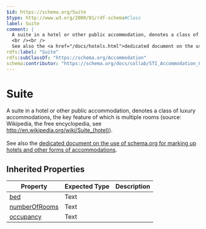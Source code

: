 ```yaml
---
$id: https://schema.org/Suite
$type: http://www.w3.org/2000/01/rdf-schema#Class
label: Suite
comment: |
  A suite in a hotel or other public accommodation, denotes a class of luxury accommodations, the key feature of which is multiple rooms (source: Wikipedia, the free encyclopedia, see <a href="http://en.wikipedia.org/wiki/Suite_(hotel)">http://en.wikipedia.org/wiki/Suite_(hotel)</a>).
  <br /><br />
  See also the <a href="/docs/hotels.html">dedicated document on the use of schema.org for marking up hotels and other forms of accommodations</a>.
rdfs:label: "Suite"
rdfs:subClassOf: "https://schema.org/Accommodation"
schema:contributor: "https://schema.org/docs/collab/STI_Accommodation_Ontology"
---
```


# Suite

A suite in a hotel or other public accommodation, denotes a class of luxury accommodations, the key feature of which is multiple rooms (source: Wikipedia, the free encyclopedia, see <a href="http://en.wikipedia.org/wiki/Suite_(hotel)">http://en.wikipedia.org/wiki/Suite_(hotel)</a>).
<br /><br />
See also the <a href="/docs/hotels.html">dedicated document on the use of schema.org for marking up hotels and other forms of accommodations</a>.

## Inherited Properties

| Property | Expected Type | Description |
| --- | --- | --- |
| [bed](https://schema.org/bed) | Text |  |
| [numberOfRooms](https://schema.org/numberOfRooms) | Text |  |
| [occupancy](https://schema.org/occupancy) | Text |  |
